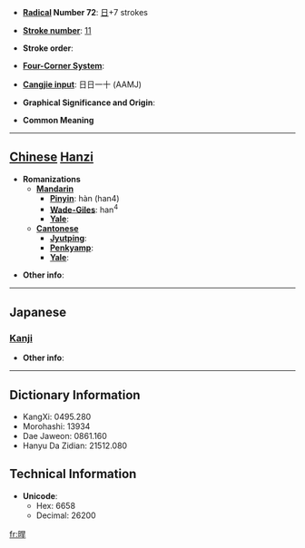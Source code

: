 * '''[[Wiktionary:Chinese radical index| Radical]] Number 72''': [[Wiktionary:Chinese radical index 日|日]]+7 strokes

* '''[[Wiktionary:Chinese total strokes index|Stroke number]]''': [[Wiktionary:Chinese total strokes index 11|11]]

* '''Stroke order''': 

* '''[[Wiktionary:Chinese four corner index|Four-Corner System]]''': 

* '''[[Wiktionary:Chinese Cangjie index|Cangjie input]]''': 日日一十 (AAMJ)

* '''Graphical Significance and Origin''': 

* '''Common Meaning'''

----

== [[Chinese]] [[Hanzi]] ==

* '''Romanizations'''
** '''[[Mandarin]]'''
*** '''[[Pinyin]]''': hàn (han4)
*** '''[[Wade-Giles]]''': han<sup>4</sup>
*** '''[[Yale]]''': 
** '''[[Cantonese]]'''
*** '''[[Jyutping]]''':
*** '''[[Penkyamp]]''': 
*** '''[[Yale]]''': 

* '''Other info''': 

----

==Japanese==
===[[Kanji]]===
{{kanji|on readings=[[かん]] (kan), [[げん]] (gen)
|kun readings=[[ひのでるさま]] (hinoderusama)
}}

* '''Other info''':  

----

== Dictionary Information ==

* KangXi: 0495.280
* Morohashi: 13934
* Dae Jaweon: 0861.160
* Hanyu Da Zidian: 21512.080

== Technical Information ==

* '''Unicode''':
** Hex: 6658
** Decimal: 26200

[[fr:晘]]